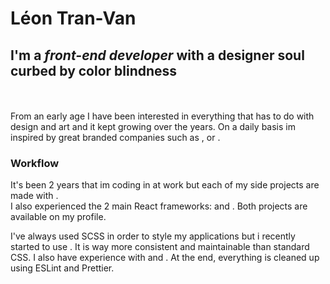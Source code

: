 
# Léon Tran-Van

## I'm a *front-end developer* with a designer soul curbed by color blindness
\
\
From an early age I have been interested in everything that has to do with design and art and it kept growing over the years.
On a daily basis im inspired by great branded companies such as 
<ExternalLink link="https://nike.com/" text="Nike"/>, <ExternalLink link="https://apple.com/" text="Apple"/> or <ExternalLink link="https://bulk.com/" text="Bulk"/>.

### Workflow
It's been 2 years that im coding in <ExternalLink link="https://vuejs.org/" text="Vue"/> at work but each of my side projects are made with <ExternalLink link="https://reactjs.org/" text="React"/>.
\
I also experienced the 2 main React frameworks: <ExternalLink link="https://nextjs.org/" text="NextJS"/> and <ExternalLink link="https://www.gatsbyjs.com/" text="Gatsby"/>.
Both projects are available on my <ExternalLink link="https://github.com/ephalys" text="Github"/>  profile.

I've always used SCSS in order to style my applications but i recently started to use <ExternalLink link="https://tailwindcss.com/" text="Tailwind"/>.
It is way more consistent and maintainable than standard CSS.
I also have experience with <ExternalLink link="https://webpack.js.org/" text="Webpack"/> and <ExternalLink link="https://gulpjs.com/" text="Gulp"/> .
At the end, everything is cleaned up using ESLint and Prettier.

